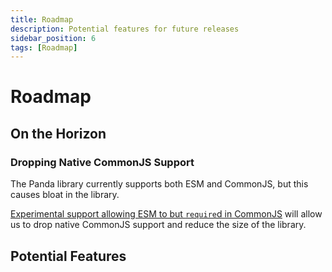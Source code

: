 ```yaml
---
title: Roadmap
description: Potential features for future releases
sidebar_position: 6
tags: [Roadmap]
---
```

# Roadmap

## On the Horizon

### Dropping Native CommonJS Support

The Panda library currently supports both ESM and CommonJS, but this causes bloat in the library. 

[Experimental support allowing ESM to but `require`d in CommonJS](https://joyeecheung.github.io/blog/2024/03/18/require-esm-in-node-js/) will allow us to drop native CommonJS support and reduce the size of the library.

## Potential Features
